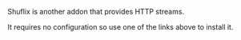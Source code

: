 
<AddonTemplate id="shluflix" manifest="https://shluflix.elfhosted.com/manifest.json" configurable={true} /> 


Shuflix is another addon that provides HTTP streams. 

It requires no configuration so use one of the links above to install it.